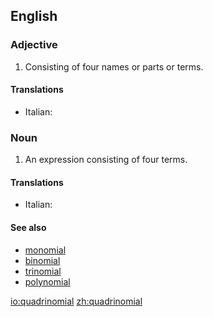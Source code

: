 ==English==

===Adjective===
{{en-adj|-}}

# Consisting of four names or parts or terms.

====Translations====
{{trans-top|consisting of four names or parts}}
* Italian: {{t-|it|quadrinomiale}}
{{trans-mid}}
{{trans-bottom}}

===Noun===
{{en-noun}}

# {{algebra}} An expression consisting of four terms.

====Translations====
{{trans-top|expression}}
*Italian: {{t-|it|quadrinomio|m}}
{{trans-mid}}
{{trans-bottom}}

====See also====
*[[monomial]]
*[[binomial]]
*[[trinomial]]
*[[polynomial]]

[[io:quadrinomial]]
[[zh:quadrinomial]]
